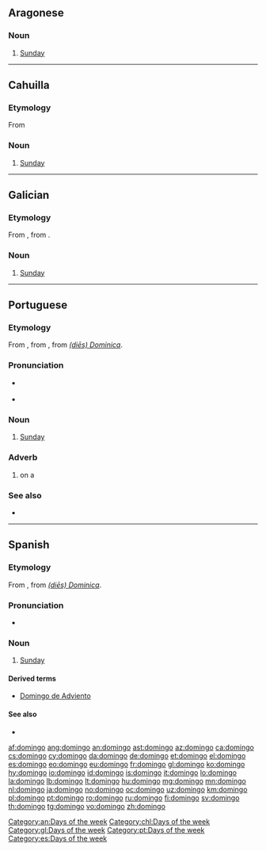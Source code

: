 {{also|Domingo}}
==Aragonese==

===Noun===
{{head|an|noun|g=m}}

# [[Sunday]]

[[Category:an:Days of the week]]
----

==Cahuilla==

===Etymology===
From {{etyl|es|chl}} {{term|domingo|lang=es}}

===Noun===
{{head|chl|noun|head=domíngo}}

# [[Sunday]]
[[Category:chl:Days of the week]]

----

==Galician==
{{wikipedia|lang=gl}}

===Etymology===
From {{etyl|la|gl}} {{m|la|dominīcus}}, from {{term|dies Dominica|(diēs) Dominica|day of the Lord|lang=la}}.

===Noun===
{{head|gl|noun|g=m}}

# [[Sunday]]

[[Category:gl:Days of the week]]

----

==Portuguese==

===Etymology===
From {{etyl|roa-opt|pt}} {{term|domingo|lang=roa-opt}}, from {{etyl|la|pt}} {{m|la|dominīcus}}, from ''[[dies Dominica|(diēs) Dominica]]''.

===Pronunciation===
* {{a|PT}} {{IPA|/du.ˈmĩ.gu/|lang=pt}}
* {{hyphenation|do|min|go|lang=pt}}

===Noun===
{{pt-noun|m|s}}

# [[Sunday]]

===Adverb===
{{pt-adv|-}}

# on a {{l/en|Sunday}}

===See also===
* {{list:days of the week/pt}}

[[Category:pt:Days of the week]]

----

==Spanish==

===Etymology===
From {{etyl|la|es}} {{m|la|dominīcus}}, from ''[[dies Dominica|(diēs) Dominica]]''.

===Pronunciation===
* {{IPA|/d̪o̞ˈmĩŋɡo/|lang=es}}

===Noun===
{{es-noun|m}}

# [[Sunday]]

====Derived terms====
* [[Domingo de Adviento]]

====See also====
* {{list:days of the week/es}}

[[Category:es:Days of the week]]

[[af:domingo]]
[[ang:domingo]]
[[an:domingo]]
[[ast:domingo]]
[[az:domingo]]
[[ca:domingo]]
[[cs:domingo]]
[[cy:domingo]]
[[da:domingo]]
[[de:domingo]]
[[et:domingo]]
[[el:domingo]]
[[es:domingo]]
[[eo:domingo]]
[[eu:domingo]]
[[fr:domingo]]
[[gl:domingo]]
[[ko:domingo]]
[[hy:domingo]]
[[io:domingo]]
[[id:domingo]]
[[is:domingo]]
[[it:domingo]]
[[lo:domingo]]
[[la:domingo]]
[[lb:domingo]]
[[lt:domingo]]
[[hu:domingo]]
[[mg:domingo]]
[[mn:domingo]]
[[nl:domingo]]
[[ja:domingo]]
[[no:domingo]]
[[oc:domingo]]
[[uz:domingo]]
[[km:domingo]]
[[pl:domingo]]
[[pt:domingo]]
[[ro:domingo]]
[[ru:domingo]]
[[fi:domingo]]
[[sv:domingo]]
[[th:domingo]]
[[tg:domingo]]
[[vo:domingo]]
[[zh:domingo]]